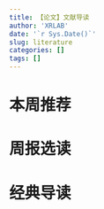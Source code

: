 ```yaml
---
title: 【论文】文献导读
author: 'XRLAB'
date: '`r Sys.Date()`'
slug: literature
categories: []
tags: []
---
```


# 本周推荐


# 周报选读

# 经典导读
